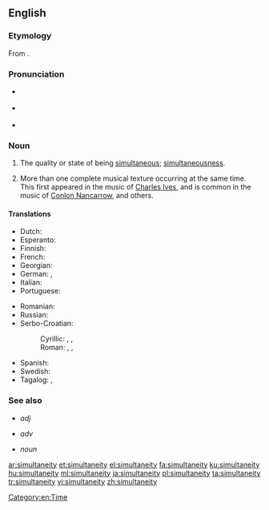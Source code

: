 ==English==

===Etymology===
From {{etyl|fr|en}} {{m|fr|simultanéité}}.

===Pronunciation===
* {{a|UK}} {{IPA|/ˌsɪməltə'niːɪti/|lang=en}}
* {{a|US}} {{IPA|/ˌsaɪməltə'niɪti/|lang=en}}
* {{rhymes|iːɪti|lang=en}}

===Noun===
{{en-noun|~|simultaneities}}

# The quality or state of being [[simultaneous]]; [[simultaneousness]].
# {{lb|en|music}} More than one complete musical texture occurring at the same time. This first appeared in the music of [[w:Charles Ives|Charles Ives]], and is common in the music of [[w:Conlon Nancarrow|Conlon Nancarrow]], and others.

====Translations====
{{trans-top|the quality or state of being simultaneous}}
* Dutch: {{t|nl|gelijktijdigheid|c}}
* Esperanto: {{t|eo|samtempeco}}
* Finnish: {{t+|fi|samanaikaisuus}}
* French: {{t+|fr|simultanéité|f}}
* Georgian: {{t|ka|ერთდროულობა|sc=Geor}}
* German: {{t+|de|Gleichzeitigkeit|f}}, {{t|de|Simultanität|f}}
* Italian: {{t+|it|simultaneità}}
* Portuguese: {{t+|pt|simultaneidade}}
{{trans-mid}}
* Romanian: {{t+|ro|simultaneitate|f}}
* Russian: {{t+|ru|одновре́менность|f}}
* Serbo-Croatian:
*: Cyrillic: {{t|sh|си̏мулта̄но̄ст|f}}, {{t|sh|исто̀времено̄ст|f}}, {{t|sh|исто̀добно̄ст|f}}
*: Roman: {{t+|sh|sȉmultānōst|f}}, {{t+|sh|istòvremenōst|f}}, {{t+|sh|istòdobnōst|f}}
* Spanish: {{t+|es|simultaneidad}}
* Swedish: {{t|sv|samtidighet|c}}
* Tagalog: {{t|tl|santakna}}, {{t|tl|pagkamagkalutas}}
{{trans-bottom}}

{{trans-top|simultaneity in music}}
{{trans-mid}}
{{trans-bottom}}

===See also===
* {{l|en|simultaneous}} ''adj''
* {{l|en|simultaneously}} ''adv''
* {{l|en|pitch simultaneity}} ''noun''

[[Category:en:Time]]

[[ar:simultaneity]]
[[et:simultaneity]]
[[el:simultaneity]]
[[fa:simultaneity]]
[[ku:simultaneity]]
[[hu:simultaneity]]
[[ml:simultaneity]]
[[ja:simultaneity]]
[[pl:simultaneity]]
[[ta:simultaneity]]
[[tr:simultaneity]]
[[vi:simultaneity]]
[[zh:simultaneity]]